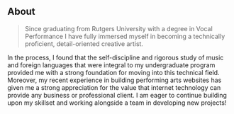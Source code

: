 ## About

> Since graduating from Rutgers University with a degree in Vocal Performance I have fully immersed myself in 
> becoming a technically proficient, detail-oriented creative artist. 

In the process, I found that the self-discipline and 
rigorous study of music and foreign languages that were integral to my undergraduate program provided me 
with a strong foundation for moving into this technical field. Moreover, my recent experience in building 
performing arts websites has given me a strong appreciation for the value that internet technology can provide 
any business or professional client. I am eager to continue building upon my skillset and working alongside a 
team in developing new projects!